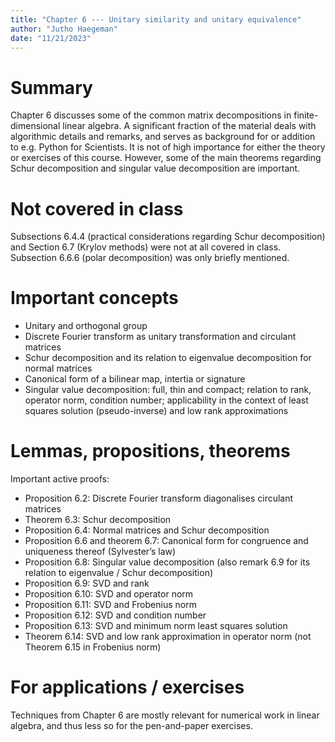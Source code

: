 ```yaml
---
title: "Chapter 6 --- Unitary similarity and unitary equivalence"
author: "Jutho Haegeman"
date: "11/21/2023"
---
```


# Summary

Chapter 6 discusses some of the common matrix decompositions in finite-dimensional linear algebra. A significant fraction of the material deals with algorithmic details and remarks, and serves as background for or addition to e.g. Python for Scientists. It is not of high importance for either the theory or exercises of this course. However, some of the main theorems regarding Schur decomposition and singular value decomposition are important.

# Not covered in class

Subsections 6.4.4 (practical considerations regarding Schur decomposition) and Section 6.7 (Krylov methods) were not at all covered in class. Subsection 6.6.6 (polar decomposition) was only briefly mentioned.

# Important concepts

* Unitary and orthogonal group
* Discrete Fourier transform as unitary transformation and circulant matrices
* Schur decomposition and its relation to eigenvalue decomposition for normal matrices
* Canonical form of a bilinear map, intertia or signature
* Singular value decomposition: full, thin and compact; relation to rank, operator norm, condition number; applicability in the context of least squares solution (pseudo-inverse) and low rank approximations

# Lemmas, propositions, theorems

Important active proofs:

* Proposition 6.2: Discrete Fourier transform diagonalises circulant matrices
* Theorem 6.3: Schur decomposition
* Proposition 6.4: Normal matrices and Schur decomposition
* Proposition 6.6 and theorem 6.7: Canonical form for congruence and uniqueness thereof (Sylvester's law)
* Proposition 6.8: Singular value decomposition (also remark 6.9 for its relation to eigenvalue / Schur decomposition)
* Proposition 6.9: SVD and rank
* Proposition 6.10: SVD and operator norm
* Proposition 6.11: SVD and Frobenius norm
* Proposition 6.12: SVD and condition number
* Proposition 6.13: SVD and minimum norm least squares solution
* Theorem 6.14: SVD and low rank approximation in operator norm (not Theorem 6.15 in Frobenius norm)

# For applications / exercises

Techniques from Chapter 6 are mostly relevant for numerical work in linear algebra, and thus less so for the pen-and-paper exercises. 
